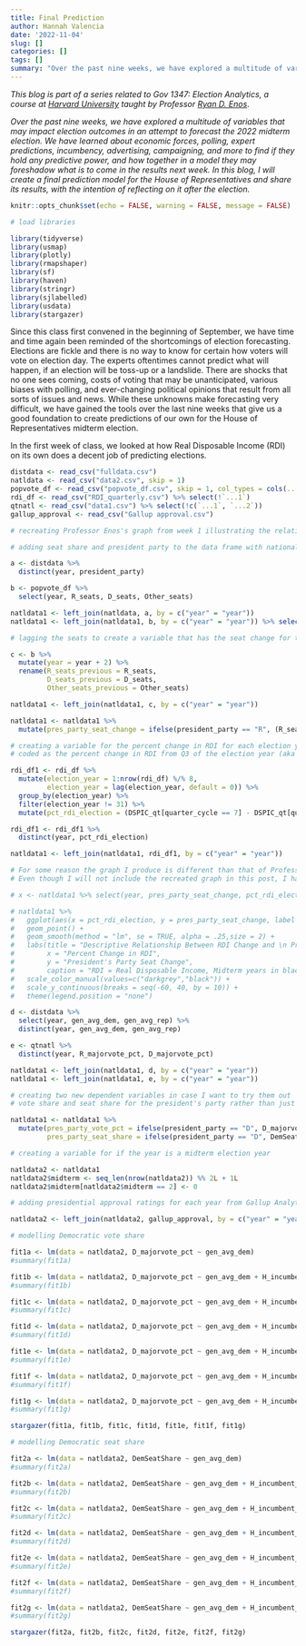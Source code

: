 ```yaml
---
title: Final Prediction
author: Hannah Valencia
date: '2022-11-04'
slug: []
categories: []
tags: []
summary: "Over the past nine weeks, we have explored a multitude of variables that may impact election outcomes in an attempt to forecast the 2022 midterm election. We have learned about economic forces, polling, expert predictions, incumbency, advertising, campaigning, and more to find if they hold any predictive power, and how together in a model they may foreshadow what is to come in the results next week. In this blog, I will create a final prediction model for the House of Representatives and share its results, with the intention of reflecting on it after the election." 
---
```


*This blog is part of a series related to Gov 1347: Election Analytics, a course at [Harvard University](https://www.harvard.edu/) taught by Professor [Ryan D. Enos](http://ryandenos.com/)*.

*Over the past nine weeks, we have explored a multitude of variables that may impact election outcomes in an attempt to forecast the 2022 midterm election. We have learned about economic forces, polling, expert predictions, incumbency, advertising, campaigning, and more to find if they hold any predictive power, and how together in a model they may foreshadow what is to come in the results next week. In this blog, I will create a final prediction model for the House of Representatives and share its results, with the intention of reflecting on it after the election.*

```r
knitr::opts_chunk$set(echo = FALSE, warning = FALSE, message = FALSE)

# load libraries

library(tidyverse)
library(usmap)
library(plotly)
library(rmapshaper)
library(sf)
library(haven)
library(stringr)
library(sjlabelled)
library(usdata)
library(stargazer)

```

Since this class first convened in the beginning of September, we have time and time again been reminded of the shortcomings of election forecasting. Elections are fickle and there is no way to know for certain how voters will vote on election day. The experts oftentimes cannot predict what will happen, if an election will be toss-up or a landslide. There are shocks that no one sees coming, costs of voting that may be unanticipated, various biases with polling, and ever-changing political opinions that result from all sorts of issues and news. While these unknowns make forecasting very difficult, we have gained the tools over the last nine weeks that give us a good foundation to create predictions of our own for the House of Representatives midterm election.

In the first week of class, we looked at how Real Disposable Income (RDI) on its own does a decent job of predicting elections. 

```r
distdata <- read_csv("fulldata.csv")
natldata <- read_csv("data2.csv", skip = 1)
popvote_df <- read_csv("popvote_df.csv", skip = 1, col_types = cols(...1 = col_skip(), ...2 = col_skip()))
rdi_df <- read_csv("RDI_quarterly.csv") %>% select(!`...1`)
qtnatl <- read_csv("data1.csv") %>% select(!c(`...1`, `...2`))
gallup_approval <- read_csv("Gallup approval.csv")
```


```r

# recreating Professor Enos's graph from week 1 illustrating the relationship between percent change RDI and the seat change in the president's party

# adding seat share and president party to the data frame with national-level data

a <- distdata %>%
  distinct(year, president_party)

b <- popvote_df %>%
  select(year, R_seats, D_seats, Other_seats)

natldata1 <- left_join(natldata, a, by = c("year" = "year"))
natldata1 <- left_join(natldata1, b, by = c("year" = "year")) %>% select(!`...1`)

# lagging the seats to create a variable that has the seat change for the President's party

c <- b %>%
  mutate(year = year + 2) %>%
  rename(R_seats_previous = R_seats,
         D_seats_previous = D_seats,
         Other_seats_previous = Other_seats)

natldata1 <- left_join(natldata1, c, by = c("year" = "year"))

natldata1 <- natldata1 %>%
  mutate(pres_party_seat_change = ifelse(president_party == "R", (R_seats - R_seats_previous), (D_seats - D_seats_previous)))

# creating a variable for the percent change in RDI for each election year
# coded as the percent change in RDI from Q3 of the election year (aka Q7) from the RDI from Q3 of the previous year

rdi_df1 <- rdi_df %>%
  mutate(election_year = 1:nrow(rdi_df) %/% 8,
         election_year = lag(election_year, default = 0)) %>%
  group_by(election_year) %>%
  filter(election_year != 31) %>%
  mutate(pct_rdi_election = (DSPIC_qt[quarter_cycle == 7] - DSPIC_qt[quarter_cycle == 3])/DSPIC_qt[quarter_cycle == 3]*100)

rdi_df1 <- rdi_df1 %>%
  distinct(year, pct_rdi_election)

natldata1 <- left_join(natldata1, rdi_df1, by = c("year" = "year"))

# For some reason the graph I produce is different than that of Professor Enos's, likely due to slight differences in the way we coded the variables.
# Even though I will not include the recreated graph in this post, I have the same new variables that I can possibly incorporate into a model or graph later on.

# x <- natldata1 %>% select(year, pres_party_seat_change, pct_rdi_election)

# natldata1 %>%
#   ggplot(aes(x = pct_rdi_election, y = pres_party_seat_change, label = year)) +
#   geom_point() +
#   geom_smooth(method = "lm", se = TRUE, alpha = .25,size = 2) +
#   labs(title = "Descriptive Relationship Between RDI Change and \n President's Party Seat Change in House",
#        x = "Percent Change in RDI",
#        y = "President's Party Seat Change",
#        caption = "RDI = Real Disposable Income, Midterm years in black, \n change from Q3 of election year - 1 year") +
#   scale_color_manual(values=c("darkgrey","black")) +
#   scale_y_continuous(breaks = seq(-60, 40, by = 10)) +
#   theme(legend.position = "none")
```

```r

d <- distdata %>%
  select(year, gen_avg_dem, gen_avg_rep) %>%
  distinct(year, gen_avg_dem, gen_avg_rep)

e <- qtnatl %>%
  distinct(year, R_majorvote_pct, D_majorvote_pct)

natldata1 <- left_join(natldata1, d, by = c("year" = "year"))
natldata1 <- left_join(natldata1, e, by = c("year" = "year"))

# creating two new dependent variables in case I want to try them out
# vote share and seat share for the president's party rather than just the democratic and republican ones

natldata1 <- natldata1 %>%
  mutate(pres_party_vote_pct = ifelse(president_party == "D", D_majorvote_pct, R_majorvote_pct),
         pres_party_seat_share = ifelse(president_party == "D", DemSeatShare, RepSeatShare))

# creating a variable for if the year is a midterm election year

natldata2 <- natldata1
natldata2$midterm <- seq_len(nrow(natldata2)) %% 2L + 1L
natldata2$midterm[natldata2$midterm == 2] <- 0

# adding presidential approval ratings for each year from Gallup Analytics

natldata2 <- left_join(natldata2, gallup_approval, by = c("year" = "year"))

```

```r

# modelling Democratic vote share

fit1a <- lm(data = natldata2, D_majorvote_pct ~ gen_avg_dem)
#summary(fit1a) 

fit1b <- lm(data = natldata2, D_majorvote_pct ~ gen_avg_dem + H_incumbent_party_majorvote_pct)
#summary(fit1b)

fit1c <- lm(data = natldata2, D_majorvote_pct ~ gen_avg_dem + H_incumbent_party_majorvote_pct + president_party)
#summary(fit1c)

fit1d <- lm(data = natldata2, D_majorvote_pct ~ gen_avg_dem + H_incumbent_party_majorvote_pct + president_party + approval_rating)
#summary(fit1d)

fit1e <- lm(data = natldata2, D_majorvote_pct ~ gen_avg_dem + H_incumbent_party_majorvote_pct + president_party + approval_rating + president_party*H_incumbent_party_majorvote_pct)
#summary(fit1e)

fit1f <- lm(data = natldata2, D_majorvote_pct ~ gen_avg_dem + H_incumbent_party_majorvote_pct + president_party + approval_rating + president_party*H_incumbent_party_majorvote_pct + midterm*president_party)
#summary(fit1f)

fit1g <- lm(data = natldata2, D_majorvote_pct ~ gen_avg_dem + H_incumbent_party_majorvote_pct + president_party + approval_rating + president_party*H_incumbent_party_majorvote_pct + midterm*president_party + pct_rdi_election)
#summary(fit1g)

stargazer(fit1a, fit1b, fit1c, fit1d, fit1e, fit1f, fit1g)

```


```r
# modelling Democratic seat share

fit2a <- lm(data = natldata2, DemSeatShare ~ gen_avg_dem)
#summary(fit2a) 

fit2b <- lm(data = natldata2, DemSeatShare ~ gen_avg_dem + H_incumbent_party_majorvote_pct)
#summary(fit2b)

fit2c <- lm(data = natldata2, DemSeatShare ~ gen_avg_dem + H_incumbent_party_majorvote_pct + president_party)
#summary(fit2c)

fit2d <- lm(data = natldata2, DemSeatShare ~ gen_avg_dem + H_incumbent_party_majorvote_pct + president_party + approval_rating)
#summary(fit2d)

fit2e <- lm(data = natldata2, DemSeatShare ~ gen_avg_dem + H_incumbent_party_majorvote_pct + president_party + approval_rating + president_party*H_incumbent_party_majorvote_pct)
#summary(fit2e)

fit2f <- lm(data = natldata2, DemSeatShare ~ gen_avg_dem + H_incumbent_party_majorvote_pct + president_party + approval_rating + president_party*H_incumbent_party_majorvote_pct + midterm*president_party)
#summary(fit2f)

fit2g <- lm(data = natldata2, DemSeatShare ~ gen_avg_dem + H_incumbent_party_majorvote_pct + president_party + approval_rating + president_party*H_incumbent_party_majorvote_pct + midterm*president_party + pct_rdi_election)
#summary(fit2g)

stargazer(fit2a, fit2b, fit2c, fit2d, fit2e, fit2f, fit2g)

```






























